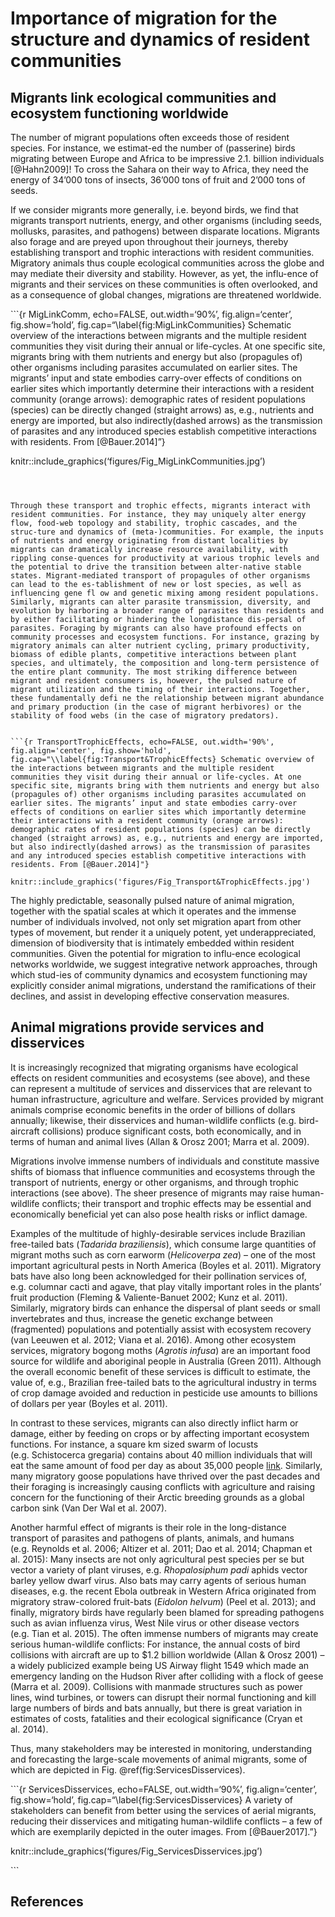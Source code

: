 # Importance of migration for the structure and dynamics of resident communities {#Sec:Ecosystemfunctions}

## Migrants link ecological communities and ecosystem functioning worldwide

The number of migrant populations often exceeds those of resident species. For instance, we estimat-ed the number of (passerine) birds migrating between Europe and Africa to be impressive 2.1. billion individuals [@Hahn2009]! To cross the Sahara on their way to Africa, they need the energy of 34’000 tons of insects, 36’000 tons of fruit and 2’000 tons of seeds. 

If we consider migrants more generally, i.e. beyond birds, we find that migrants transport nutrients, energy, and other organisms (including seeds, mollusks, parasites, and pathogens) between disparate locations. Migrants also forage and are preyed upon throughout their journeys, thereby establishing transport and trophic interactions with resident communities. Migratory animals thus couple ecological communities across the globe and may mediate their diversity and stability. However, as yet, the influ-ence of migrants and their services on these communities is often overlooked, and as a consequence of global changes, migrations are threatened worldwide.


```{r MigLinkComm, echo=FALSE, out.width='90%', fig.align='center', fig.show='hold', fig.cap="\\label{fig:MigLinkCommunities} Schematic overview of the interactions between migrants and the multiple resident communities they visit during their annual or life-cycles. At one specific site, migrants bring with them nutrients and energy but also (propagules of) other organisms including parasites accumulated on earlier sites. The migrants’ input and state embodies carry-over effects of conditions on earlier sites which importantly determine their interactions with a resident community (orange arrows): demographic rates of resident populations (species) can be directly changed (straight arrows) as, e.g., nutrients and energy are imported, but also indirectly(dashed arrows) as the transmission of parasites and any introduced species establish competitive interactions with residents. From [@Bauer.2014]"}

knitr::include_graphics('figures/Fig_MigLinkCommunities.jpg')

```



Through these transport and trophic effects, migrants interact with resident communities. For instance, they may uniquely alter energy flow, food-web topology and stability, trophic cascades, and the struc-ture and dynamics of (meta-)communities. For example, the inputs of nutrients and energy originating from distant localities by migrants can dramatically increase resource availability, with rippling conse-quences for productivity at various trophic levels and the potential to drive the transition between alter-native stable states. Migrant-mediated transport of propagules of other organisms can lead to the es-tablishment of new or lost species, as well as influencing gene fl ow and genetic mixing among resident populations. Similarly, migrants can alter parasite transmission, diversity, and evolution by harboring a broader range of parasites than residents and by either facilitating or hindering the longdistance dis-persal of parasites. Foraging by migrants can also have profound effects on community processes and ecosystem functions. For instance, grazing by migratory animals can alter nutrient cycling, primary productivity, biomass of edible plants, competitive interactions between plant species, and ultimately, the composition and long-term persistence of the entire plant community. The most striking difference between migrant and resident consumers is, however, the pulsed nature of migrant utilization and the timing of their interactions. Together, these fundamentally defi ne the relationship between migrant abundance and primary production (in the case of migrant herbivores) or the stability of food webs (in the case of migratory predators).


```{r TransportTrophicEffects, echo=FALSE, out.width='90%', fig.align='center', fig.show='hold', fig.cap="\\label{fig:Transport&TrophicEffects} Schematic overview of the interactions between migrants and the multiple resident communities they visit during their annual or life-cycles. At one specific site, migrants bring with them nutrients and energy but also (propagules of) other organisms including parasites accumulated on earlier sites. The migrants’ input and state embodies carry-over effects of conditions on earlier sites which importantly determine their interactions with a resident community (orange arrows): demographic rates of resident populations (species) can be directly changed (straight arrows) as, e.g., nutrients and energy are imported, but also indirectly(dashed arrows) as the transmission of parasites and any introduced species establish competitive interactions with residents. From [@Bauer.2014]"}

knitr::include_graphics('figures/Fig_Transport&TrophicEffects.jpg')

```



The highly predictable, seasonally pulsed nature of animal migration, together with the spatial scales at which it operates and the immense number of individuals involved, not only set migration apart from other types of movement, but render it a uniquely potent, yet underappreciated, dimension of biodiversity that is intimately embedded within resident communities. Given the potential for migration to influ-ence ecological networks worldwide, we suggest integrative network approaches, through which stud-ies of community dynamics and ecosystem functioning may explicitly consider animal migrations, understand the ramifications of their declines, and assist in developing effective conservation measures.


## Animal migrations provide services and disservices

It is increasingly recognized that migrating organisms have ecological effects on resident communities and ecosystems (see above), and these can represent a multitude of services and disservices that are relevant to human infrastructure, agriculture and welfare. Services provided by migrant animals comprise economic benefits in the order of billions of dollars annually; likewise, their disservices and human-wildlife conflicts (e.g. bird-aircraft collisions) produce significant costs, both economically, and in terms of human and animal lives (Allan & Orosz 2001; Marra et al. 2009). 


Migrations involve immense numbers of individuals and constitute massive shifts of biomass that influence communities and ecosystems through the transport of nutrients, energy or other organisms, and through trophic interactions (see above). The sheer presence of migrants may raise human-wildlife conflicts; their transport and trophic effects may be essential and economically beneficial yet can also pose health risks or inflict damage. 

Examples of the multitude of highly-desirable services include Brazilian free-tailed bats (_Tadarida braziliensis_), which consume large quantities of migrant moths such as corn earworm (_Helicoverpa zea_) – one of the most important agricultural pests in North America (Boyles et al. 2011). Migratory bats have also long been acknowledged for their pollination services of, e.g. columnar cacti and agave, that play vitally important roles in the plants’ fruit production (Fleming & Valiente-Banuet 2002; Kunz et al. 2011). Similarly, migratory birds can enhance the dispersal of plant seeds or small invertebrates and thus, increase the genetic exchange between (fragmented) populations and potentially assist with ecosystem recovery (van Leeuwen et al. 2012; Viana et al. 2016). Among other ecosystem services, migratory bogong moths (_Agrotis infusa_) are an important food source for wildlife and aboriginal people in Australia (Green 2011). Although the overall economic benefit of these services is difficult to estimate, the value of, e.g., Brazilian free-tailed bats to the agricultural industry in terms of crop damage avoided and reduction in pesticide use amounts to billions of dollars per year (Boyles et al. 2011). 

In contrast to these services, migrants can also directly inflict harm or damage, either by feeding on crops or by affecting important ecosystem functions. For instance, a square km sized swarm of locusts (e.g. Schistocerca gregaria) contains about 40 million individuals that will eat the same amount of food per day as about 35,000 people [link](http://www.fao.org/ag/locusts/en/info/info/faq/). Similarly, many migratory goose populations have thrived over the past decades and their foraging is increasingly causing conflicts with agriculture and raising concern for the functioning of their Arctic breeding grounds as a global carbon sink (Van Der Wal et al. 2007). 

Another harmful effect of migrants is their role in the long-distance transport of parasites and pathogens of plants, animals, and humans (e.g. Reynolds et al. 2006; Altizer et al. 2011; Dao et al. 2014; Chapman et al. 2015): Many insects are not only agricultural pest species per se but vector a variety of plant viruses, e.g. _Rhopalosiphum padi_ aphids vector barley yellow dwarf virus. Also bats may carry agents of serious human diseases, e.g. the recent Ebola outbreak in Western Africa originated from migratory straw-colored fruit-bats (_Eidolon helvum_) (Peel et al. 2013); and finally, migratory birds have regularly been blamed for spreading pathogens such as avian influenza virus, West Nile virus or other disease vectors (e.g. Tian et al. 2015). 
The often immense numbers of migrants may create serious human-wildlife conflicts: For instance, the annual costs of bird collisions with aircraft are up to $1.2 billion worldwide (Allan & Orosz 2001) – a widely publicized example being US Airway flight 1549 which made an emergency landing on the Hudson River after colliding with a flock of geese (Marra et al. 2009). Collisions with manmade structures such as power lines, wind turbines, or towers can disrupt their normal functioning and kill large numbers of birds and bats annually, but there is great variation in estimates of costs, fatalities and their ecological significance (Cryan et al. 2014).

Thus, many stakeholders may be interested in monitoring, understanding and forecasting the large-scale movements of animal migrants, some of which are depicted in Fig. \@ref(fig:ServicesDisservices). 


```{r ServicesDisservices, echo=FALSE, out.width='90%', fig.align='center', fig.show='hold', fig.cap="\\label{fig:ServicesDisservices} A variety of stakeholders can benefit from better using the services of aerial migrants, reducing their disservices and mitigating human-wildlife conflicts – a few of which are exemplarily depicted in the outer images. From [@Bauer2017]."}

knitr::include_graphics('figures/Fig_ServicesDisservices.jpg')

```



## References